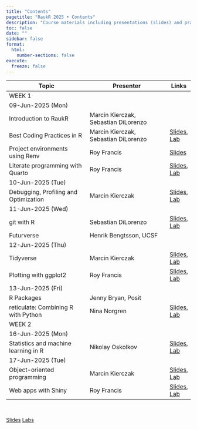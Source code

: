 ```yaml
---
title: "Contents"
pagetitle: "RaukR 2025 • Contents"
description: "Course materials including presentations (slides) and practical exercises (labs)"
toc: false
date: ""
sidebar: false
format:
  html:
    number-sections: false
execute:
  freeze: false
---
```


:::{.contents-table .column-body-outset}

|Topic                                  |Presenter                              |Links|
|---------------------------------------|---------------------------------------|-----|
|[WEEK 1]{.badge .badge-primary}                                          |||
|[09-Jun-2025 (Mon)]{.badge .badge-secondary}                               |||
|Introduction to RaukR                  |Marcin Kierczak, Sebastian DiLorenzo   ||
|Best Coding Practices in R             |Marcin Kierczak, Sebastian DiLorenzo   |[Slides](slides/coding/index.html), [Lab](labs/coding/index.html)|
|Project environments using Renv        |Roy Francis                            |[Slides](slides/r-env/index.html)|
|Literate programming with Quarto       |Roy Francis                            |[Slides](slides/quarto/index.html), [Lab](labs/quarto/index.html)|
|[10-Jun-2025 (Tue)]{.badge .badge-secondary}                               |||
|Debugging, Profiling and Optimization  |Marcin Kierczak                        |[Slides](slides/debugging/index.html), [Lab](labs/debugging/index.html)|
|[11-Jun-2025 (Wed)]{.badge .badge-secondary}                               |||
|git with R                             |Sebastian DiLorenzo                    |[Slides](slides/git/index.html), [Lab](labs/git/index.html)|
|Futurverse                             |Henrik Bengtsson, UCSF                 ||
|[12-Jun-2025 (Thu)]{.badge .badge-secondary}                               |||
|Tidyverse                              |Marcin Kierczak                        |[Slides](slides/tidyverse/index.html), [Lab](labs/tidyverse/index.html)|
|Plotting with ggplot2                  |Roy Francis                            |[Slides](slides/ggplot/index.html), [Lab](labs/ggplot/index.html)|
|[13-Jun-2025 (Fri)]{.badge .badge-secondary}                               |||
|R Packages                             |Jenny Bryan, Posit                     ||
|reticulate: Combining R with Python    |Nina Norgren                           |[Slides](slides/reticulate/index.html), [Lab](labs/reticulate/index.html)|
|[WEEK 2]{.badge .badge-primary}                                          |||
|[16-Jun-2025 (Mon)]{.badge .badge-secondary}                               |||
|Statistics and machine learning in R   |Nikolay Oskolkov                       |[Slides](slides/ml/index.html), [Lab](labs/ml/index.html)|
|[17-Jun-2025 (Tue)]{.badge .badge-secondary}                               |||
|Object-oriented programming            |Marcin Kierczak                        |[Slides](slides/oop/index.html), [Lab](labs/oop/index.html)|
|Web apps with Shiny                    |Roy Francis                            |[Slides](slides/shiny/index.html), [Lab](labs/shiny/index.html)|
:::

<br>

[[Slides]{.btn .btn-sm .btn-primary}](slides/index.html) [[Labs]{.btn .btn-sm .btn-primary}](labs/index.html) 
